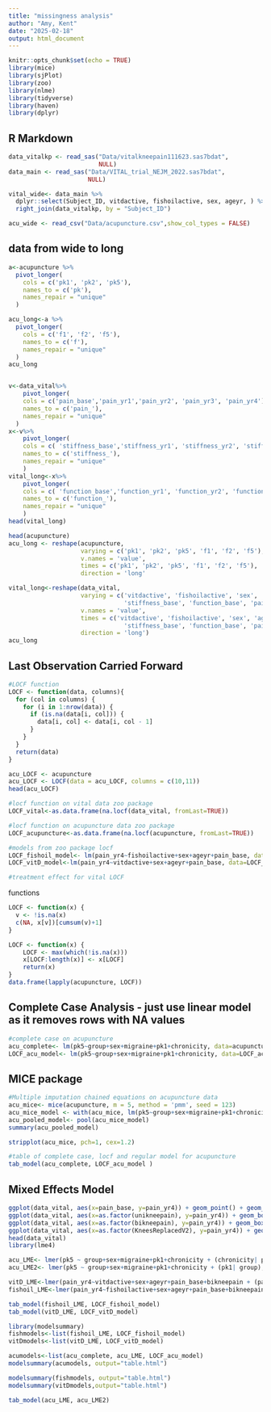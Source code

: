 ```yaml
---
title: "missingness analysis"
author: "Amy, Kent"
date: "2025-02-18"
output: html_document
---
```


```r
knitr::opts_chunk$set(echo = TRUE)
library(mice)
library(sjPlot)
library(zoo)
library(nlme)
library(tidyverse)
library(haven)
library(dplyr)
```

## R Markdown


```r
data_vitalkp <- read_sas("Data/vitalkneepain111623.sas7bdat", 
                         NULL)
data_main <- read_sas("Data/VITAL_trial_NEJM_2022.sas7bdat", 
                      NULL)

vital_wide<- data_main %>%
  dplyr::select(Subject_ID, vitdactive, fishoilactive, sex, ageyr, ) %>%
  right_join(data_vitalkp, by = "Subject_ID")

acu_wide <- read_csv("Data/acupuncture.csv",show_col_types = FALSE)

```
## data from wide to long 


```r
a<-acupuncture %>%
  pivot_longer(
    cols = c('pk1', 'pk2', 'pk5'), 
    names_to = c('pk'),
    names_repair = "unique"
  )

acu_long<-a %>%
  pivot_longer(
    cols = c('f1', 'f2', 'f5'), 
    names_to = c('f'),
    names_repair = "unique"
  )
acu_long


v<-data_vital%>%
    pivot_longer(
    cols = c('pain_base','pain_yr1','pain_yr2', 'pain_yr3', 'pain_yr4'), 
    names_to = c('pain_'),
    names_repair = "unique"
  )
x<-v%>%
    pivot_longer(
    cols = c( 'stiffness_base','stiffness_yr1', 'stiffness_yr2', 'stiffness_yr3', 'stiffness_yr4'), 
    names_to = c('stiffness_'),
    names_repair = "unique"
    )
vital_long<-x%>%
    pivot_longer(
    cols = c( 'function_base','function_yr1', 'function_yr2', 'function_yr3', 'function_yr4'), 
    names_to = c('function_'),
    names_repair = "unique"
    )
head(vital_long)
```

```r
head(acupuncture)
acu_long <- reshape(acupuncture, 
                    varying = c('pk1', 'pk2', 'pk5', 'f1', 'f2', 'f5'),
                    v.names = 'value', 
                    times = c('pk1', 'pk2', 'pk5', 'f1', 'f2', 'f5'),
                    direction = 'long'

vital_long<-reshape(data_vital, 
                    varying = c('vitdactive', 'fishoilactive', 'sex', 'ageyr', 'pain_base', 
                                'stiffness_base', 'function_base', 'pain_yr1', 'stiffness_yr1', 'function_yr1', 'pain_yr2', 'stiffness_yr2', 'function_yr2','pain_yr3', 'stiffness_yr3', 'function_yr3', 'pain_yr4', 'stiffness_yr4', 'function_yr4', 'KneesReplacedV2','unikneepain','bikneepain','kneepainfreq','tylenolbase','nsaidsbase','strongerbase','tkrf'),
                    v.names = 'value', 
                    times = c('vitdactive', 'fishoilactive', 'sex', 'ageyr', 'pain_base', 
                                'stiffness_base', 'function_base', 'pain_yr1', 'stiffness_yr1', 'function_yr1', 'pain_yr2', 'stiffness_yr2', 'function_yr2','pain_yr3', 'stiffness_yr3', 'function_yr3', 'pain_yr4', 'stiffness_yr4', 'function_yr4', 'KneesReplacedV2','unikneepain','bikneepain','kneepainfreq','tylenolbase','nsaidsbase','strongerbase','tkrf'),
                    direction = 'long')
acu_long
```

## Last Observation Carried Forward

```r
#LOCF function
LOCF <- function(data, columns){
  for (col in columns) {
    for (i in 1:nrow(data)) {  
      if (is.na(data[i, col])) {
        data[i, col] <- data[i, col - 1]  
      }
    }
  }
  return(data)  
}

acu_LOCF <- acupuncture
acu_LOCF <- LOCF(data = acu_LOCF, columns = c(10,11))
head(acu_LOCF)
```

```r
#locf function on vital data zoo package
LOCF_vital<-as.data.frame(na.locf(data_vital, fromLast=TRUE))
```

```r
#locf function on acupuncture data zoo package
LOCF_acupuncture<-as.data.frame(na.locf(acupuncture, fromLast=TRUE))
```

```r
#models from zoo package locf
LOCF_fishoil_model<- lm(pain_yr4~fishoilactive+sex+ageyr+pain_base, data=LOCF_vital)
LOCF_vitD_model<-lm(pain_yr4~vitdactive+sex+ageyr+pain_base, data=LOCF_vital)
```

```r
#treatment effect for vital LOCF


```

functions
```r
LOCF <- function(x) {
  v <- !is.na(x)
  c(NA, x[v])[cumsum(v)+1]
}
```

```r
LOCF <- function(x) {
    LOCF <- max(which(!is.na(x)))
    x[LOCF:length(x)] <- x[LOCF]
    return(x)
}
data.frame(lapply(acupuncture, LOCF))
```

## Complete Case Analysis - just use linear model as it removes rows with NA values 

```r
#complete case on acupuncture
acu_complete<- lm(pk5~group+sex+migraine+pk1+chronicity, data=acupuncture)
LOCF_acu_model<- lm(pk5~group+sex+migraine+pk1+chronicity, data=LOCF_acupuncture)
```


## MICE package

```r
#Multiple imputation chained equations on acupuncture data
acu_mice<- mice(acupuncture, m = 5, method = 'pmm', seed = 123)
acu_mice_model <- with(acu_mice, lm(pk5~group+sex+migraine+pk1+chronicity))
acu_pooled_model<- pool(acu_mice_model)
summary(acu_pooled_model)
```
```r
stripplot(acu_mice, pch=1, cex=1.2)
```

```r
#table of complete case, locf and regular model for acupuncture 
tab_model(acu_complete, LOCF_acu_model )
```


## Mixed Effects Model

```r
ggplot(data_vital, aes(x=pain_base, y=pain_yr4)) + geom_point() + geom_smooth()
ggplot(data_vital, aes(x=as.factor(unikneepain), y=pain_yr4)) + geom_boxplot() 
ggplot(data_vital, aes(x=as.factor(bikneepain), y=pain_yr4)) + geom_boxplot() 
ggplot(data_vital, aes(x=as.factor(KneesReplacedV2), y=pain_yr4)) + geom_boxplot() 
head(data_vital)
library(lme4)

```
```r
acu_LME<- lmer(pk5 ~ group+sex+migraine+pk1+chronicity + (chronicity| practice_id), data=acupuncture)
acu_LME2<- lmer(pk5 ~ group+sex+migraine+pk1+chronicity + (pk1| group), data=acupuncture)

vitD_LME<-lmer(pain_yr4~vitdactive+sex+ageyr+pain_base+bikneepain + (pain_base|bikneepain), data=data_vital)
fishoil_LME<-lmer(pain_yr4~fishoilactive+sex+ageyr+pain_base+bikneepain + (pain_base|bikneepain), data=data_vital)

tab_model(fishoil_LME, LOCF_fishoil_model)
tab_model(vitD_LME, LOCF_vitD_model)

```

```r
library(modelsummary)
fishmodels<-list(fishoil_LME, LOCF_fishoil_model)
vitDmodels<-list(vitD_LME, LOCF_vitD_model)

acumodels<-list(acu_complete, acu_LME, LOCF_acu_model)
modelsummary(acumodels, output="table.html")

modelsummary(fishmodels, output="table.html")
modelsummary(vitDmodels,output="table.html")

```


```r
tab_model(acu_LME, acu_LME2)
```

